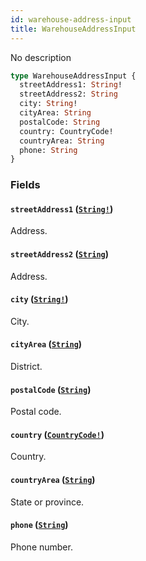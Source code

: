 ```yaml
---
id: warehouse-address-input
title: WarehouseAddressInput
---
```


No description

```graphql
type WarehouseAddressInput {
  streetAddress1: String!
  streetAddress2: String
  city: String!
  cityArea: String
  postalCode: String
  country: CountryCode!
  countryArea: String
  phone: String
}
```

### Fields

#### `streetAddress1` ([`String!`](/developer/api-reference/scalars/string.mdx))

Address.

#### `streetAddress2` ([`String`](/developer/api-reference/scalars/string.mdx))

Address.

#### `city` ([`String!`](/developer/api-reference/scalars/string.mdx))

City.

#### `cityArea` ([`String`](/developer/api-reference/scalars/string.mdx))

District.

#### `postalCode` ([`String`](/developer/api-reference/scalars/string.mdx))

Postal code.

#### `country` ([`CountryCode!`](/developer/api-reference/enums/country-code.mdx))

Country.

#### `countryArea` ([`String`](/developer/api-reference/scalars/string.mdx))

State or province.

#### `phone` ([`String`](/developer/api-reference/scalars/string.mdx))

Phone number.
